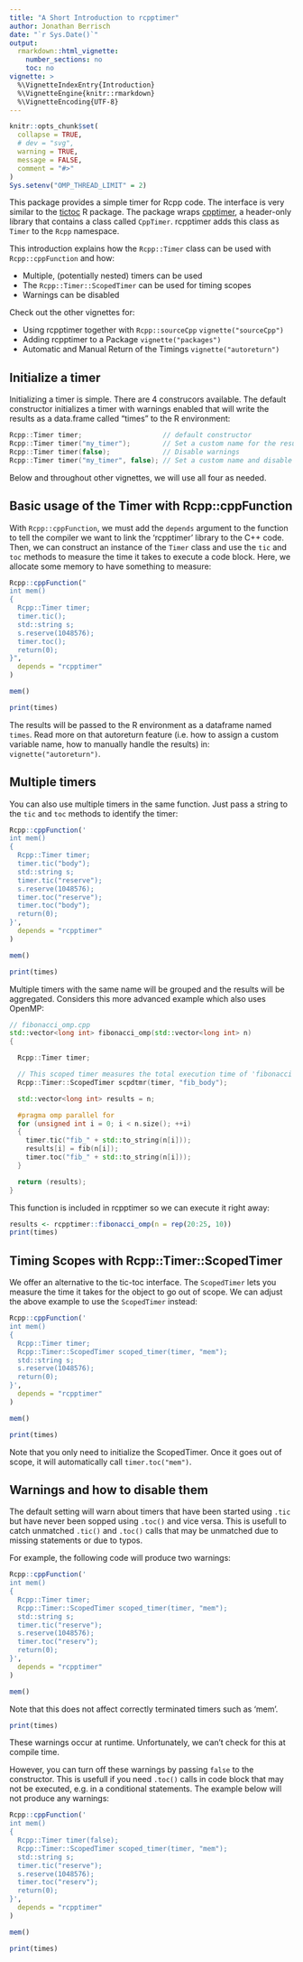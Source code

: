 ```yaml
---
title: "A Short Introduction to rcpptimer"
author: Jonathan Berrisch
date: "`r Sys.Date()`"
output:
  rmarkdown::html_vignette:
    number_sections: no
    toc: no
vignette: >
  %\VignetteIndexEntry{Introduction}
  %\VignetteEngine{knitr::rmarkdown}
  %\VignetteEncoding{UTF-8}
---
```


```r
knitr::opts_chunk$set(
  collapse = TRUE,
  # dev = "svg",
  warning = TRUE,
  message = FALSE,
  comment = "#>"
)
Sys.setenv("OMP_THREAD_LIMIT" = 2)
```

This package provides a simple timer for Rcpp code. The interface is very similar to the [tictoc](https://CRAN.R-project.org/package=tictoc) R package. The package wraps [cpptimer](https://github.com/BerriJ/cpptimer), a header-only library that contains a class called `CppTimer`. rcpptimer adds this class as `Timer` to the `Rcpp` namespace. 

This introduction explains how the `Rcpp::Timer` class can be used with `Rcpp::cppFunction` and how:

- Multiple, (potentially nested) timers can be used
- The `Rcpp::Timer::ScopedTimer` can be used for timing scopes
- Warnings can be disabled

Check out the other vignettes for:

- Using rcpptimer together with `Rcpp::sourceCpp` `vignette("sourceCpp")`
- Adding rcpptimer to a Package `vignette("packages")`
- Automatic and Manual Return of the Timings `vignette("autoreturn")`

## Initialize a timer

Initializing a timer is simple. There are 4 construcors available. The default constructor initializes a timer with warnings enabled that will write the results as a data.frame called "times" to the R environment:

```c++
Rcpp::Timer timer;                    // default constructor
Rcpp::Timer timer("my_timer");        // Set a custom name for the results
Rcpp::Timer timer(false);             // Disable warnings
Rcpp::Timer timer("my_timer", false); // Set a custom name and disable warnings
```
Below and throughout other vignettes, we will use all four as needed.

## Basic usage of the Timer with Rcpp::cppFunction

With `Rcpp::cppFunction`, we must add the `depends` argument to the function to tell the compiler we want to link the 'rcpptimer' library to the C++ code. Then, we can construct an instance of the `Timer` class and use the `tic` and `toc` methods to measure the time it takes to execute a code block. Here, we allocate some memory to have something to measure:

```r
Rcpp::cppFunction("
int mem()
{
  Rcpp::Timer timer;
  timer.tic();
  std::string s;
  s.reserve(1048576);
  timer.toc();
  return(0);
}",
  depends = "rcpptimer"
)

mem()

print(times)
```

The results will be passed to the R environment as a dataframe named `times`. Read more on that autoreturn feature (i.e. how to assign a custom variable name, how to manually handle the results) in: `vignette("autoreturn")`. 

## Multiple timers

You can also use multiple timers in the same function. Just pass a string to the `tic` and `toc` methods to identify the timer:

```r
Rcpp::cppFunction('
int mem()
{
  Rcpp::Timer timer;
  timer.tic("body");
  std::string s;
  timer.tic("reserve");
  s.reserve(1048576);
  timer.toc("reserve");
  timer.toc("body");
  return(0);
}',
  depends = "rcpptimer"
)

mem()

print(times)
```

Multiple timers with the same name will be grouped and the results will be aggregated. Considers this more advanced example which also uses OpenMP:

```c++
// fibonacci_omp.cpp
std::vector<long int> fibonacci_omp(std::vector<long int> n)
{

  Rcpp::Timer timer;

  // This scoped timer measures the total execution time of 'fibonacci'
  Rcpp::Timer::ScopedTimer scpdtmr(timer, "fib_body");

  std::vector<long int> results = n;

  #pragma omp parallel for
  for (unsigned int i = 0; i < n.size(); ++i)
  {
    timer.tic("fib_" + std::to_string(n[i]));
    results[i] = fib(n[i]);
    timer.toc("fib_" + std::to_string(n[i]));
  }

  return (results);
}
```

This function is included in rcpptimer so we can execute it right away: 

```r
results <- rcpptimer::fibonacci_omp(n = rep(20:25, 10))
print(times)
```

## Timing Scopes with Rcpp::Timer::ScopedTimer

We offer an alternative to the tic-toc interface. The `ScopedTimer` lets you measure the time it takes for the object to go out of scope. We can adjust the above example to use the `ScopedTimer` instead:

```r
Rcpp::cppFunction('
int mem()
{
  Rcpp::Timer timer;
  Rcpp::Timer::ScopedTimer scoped_timer(timer, "mem");
  std::string s;
  s.reserve(1048576);
  return(0);
}',
  depends = "rcpptimer"
)

mem()

print(times)
```

Note that you only need to initialize the ScopedTimer. Once it goes out of scope, it will automatically call `timer.toc("mem")`.

## Warnings and how to disable them

The default setting will warn about timers that have been started using `.tic` but have never been sopped using `.toc()` and vice versa. This is usefull to catch unmatched `.tic()` and `.toc()` calls that may be unmatched due to missing statements or due to typos.

For example, the following code will produce two warnings:

```r
Rcpp::cppFunction('
int mem()
{
  Rcpp::Timer timer;
  Rcpp::Timer::ScopedTimer scoped_timer(timer, "mem");
  std::string s;
  timer.tic("reserve");
  s.reserve(1048576);
  timer.toc("reserv");
  return(0);
}',
  depends = "rcpptimer"
)

mem()
```

Note that this does not affect correctly terminated timers such as 'mem'. 

```r
print(times)
```

These warnings occur at runtime. Unfortunately, we can't check for this at compile time.

However, you can turn off these warnings by passing `false` to the constructor. This is usefull if you need `.toc()` calls in code block that may not be executed, e.g. in a conditional statements. The example below will not produce any warnings:

```r
Rcpp::cppFunction('
int mem()
{
  Rcpp::Timer timer(false);
  Rcpp::Timer::ScopedTimer scoped_timer(timer, "mem");
  std::string s;
  timer.tic("reserve");
  s.reserve(1048576);
  timer.toc("reserv");
  return(0);
}',
  depends = "rcpptimer"
)

mem()

print(times)
```